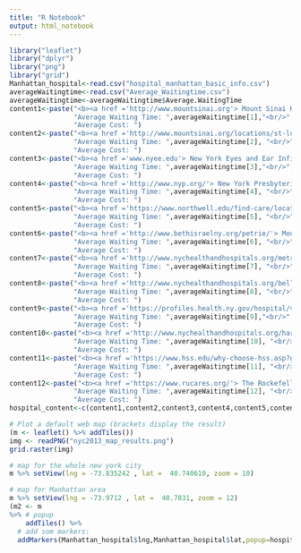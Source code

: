 ```yaml
---
title: "R Notebook"
output: html_notebook
---
```

```r
library("leaflet")
library("dplyr")
library("png")
library("grid")
Manhattan_hospital<-read.csv("hospital_manhattan_basic_info.csv")
averageWaitingtime<-read.csv("Average_Waitingtime.csv")
averageWaitingtime<-averageWaitingtime$Average.WaitingTime
content1<-paste("<b><a href ='http://www.mountsinai.org'> Mount Sinai Hospital</a><b>","<br/>",
                "Average Waiting Time: ",averageWaitingtime[1],"<br/>", 
                "Average Cost: ")
content2<-paste("<b><a href ='http://www.mountsinai.org/locations/st-lukes'> Mount Sinai St. Luke's Hospital</a><b>","<br/>",
                "Average Waiting Time: ",averageWaitingtime[2], "<br/>",
                "Average Cost: ")
content3<-paste("<b><a href ='www.nyee.edu'> New York Eyes and Ear Infirmary</a><b>","<br/>",
                "Average Waiting Time: ",averageWaitingtime[3],"<br/>", 
                "Average Cost: ")
content4<-paste("<b><a href ='http://www.nyp.org/'> New York Presbyterian Hospital</a><b>","<br/>",
                "Average Waiting Time: ",averageWaitingtime[4], "<br/>",
                "Average Cost: ")
content5<-paste("<b><a href ='https://www.northwell.edu/find-care/locations/lenox-hill-hospital'> Lenox Hill Hospital | Northwell Health</a><b>","<br/>",
                "Average Waiting Time: ",averageWaitingtime[5], "<br/>",
                "Average Cost: ")
content6<-paste("<b><a href ='http://www.bethisraelny.org/petrie/'> Mount Sinai Beth Israel - Petrie Division</a><b>","<br/>",
                "Average Waiting Time: ",averageWaitingtime[6], "<br/>",
                "Average Cost: ")
content7<-paste("<b><a href ='http://www.nychealthandhospitals.org/metropolitan/'> NYC Health + Hospitals| Metropolitan</a><b>","<br/>",
                "Average Waiting Time: ",averageWaitingtime[7], "<br/>",
                "Average Cost: ")
content8<-paste("<b><a href ='http://www.nychealthandhospitals.org/bellevue/'> NYC Health + Hospitals| Bellevue</a><b>","<br/>",
                "Average Waiting Time: ",averageWaitingtime[8], "<br/>",
                "Average Cost: ")
content9<-paste("<b><a href ='https://profiles.health.ny.gov/hospital/view/103021'> NYU Hospital Center</a><b>","<br/>",
                "Average Waiting Time: ",averageWaitingtime[9],"<br/>",
                "Average Cost: ")
content10<-paste("<b><a href ='http://www.nychealthandhospitals.org/harlem/'> Harlem Hospital Center</a><b>","<br/>",
                "Average Waiting Time: ",averageWaitingtime[10], "<br/>",
                "Average Cost: ")
content11<-paste("<b><a href ='https://www.hss.edu/why-choose-hss.asp?gclid=COP0hOaFndICFQ5YDQodKWcJ4Q'> Hospital for Special Surgery</a><b>","<br/>",
                "Average Waiting Time: ",averageWaitingtime[11], "<br/>",
                "Average Cost: ")
content12<-paste("<b><a href ='https://www.rucares.org/'> The Rockefeller University Hospital</a><b>","<br/>",
                "Average Waiting Time: ",averageWaitingtime[12], "<br/>",
                "Average Cost: ")
hospital_content<-c(content1,content2,content3,content4,content5,content6,content7,content8,content9,content10,content11,content12)

# Plot a default web map (brackets display the result)
(m <- leaflet() %>% addTiles())
img <- readPNG("nyc2013_map_results.png")
grid.raster(img)

# map for the whole new york city
m %>% setView(lng = -73.835242 , lat =  40.740610, zoom = 10)

# map for Manhattan area
m %>% setView(lng = -73.9712 , lat =  40.7831, zoom = 12)
(m2 <- m 
%>% # popup
    addTiles() %>%
  # add som markers:
  addMarkers(Manhattan_hospital$lng,Manhattan_hospital$lat,popup=hospital_content))

```
